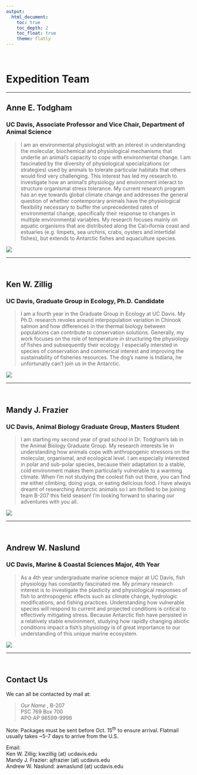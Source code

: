 ```yaml
---
output: 
  html_document:
    toc: true
    toc_depth: 2
    toc_float: true
    theme: flatly
---
```

<br>

# Expedition Team

***

## **Anne E. Todgham**
### UC Davis, Associate Professor and Vice Chair, Department of Animal Science

>I am an environmental physiologist with an interest in understanding the molecular, biochemical and physiological mechanisms that underlie an animal's capacity to cope with environmental change.  I am fascinated by the diversity of physiological specializations (or strategies) used by animals to tolerate particular habitats that others would find very challenging.  This interest has led my research to investigate how an animal's physiology and environment interact to structure organismal stress tolerance.  My current research program has an eye towards global climate change and addresses the general question of whether contemporary animals have the physiological flexibility necessary to buffer the unprecedented rates of environmental change, specifically their response to changes in multiple environmental variables. My research focuses mainly on aquatic organisms that are distributed along the Cal>ifornia coast and estuaries (e.g. limpets, sea urchins, crabs, oysters and intertidal fishes), but extends to Antarctic fishes and aquaculture species.

  
![](pictures/annepic.jpg)

***
<br>

## **Ken W. Zillig**
### UC Davis, Graduate Group in Ecology, Ph.D. Candidate

> I am a fourth year in the Graduate Group in Ecology at UC Davis. My Ph.D. research revoles around interpopulation variation in Chinook salmon and how differences in the thermal biology between populations can contribute to conservation solutions. Generally, my work focuses on the role of temperature in structuring the physiology of fishes and subsequently their ecology. I especially intersted in species of conservation and commerical interest and improving the sustainability of fisheries resources.
>The dog's name is Indiana, he unfortunatly can't join us in the Antarctic.


![](pictures/kenpic.jpg)

***
<br>

## **Mandy J. Frazier**
### UC Davis, Animal Biology Graduate Group, Masters Student

> I am starting my second year of grad school in Dr. Todgham’s lab in the Animal Biology Graduate Group. My research interests lie in understanding how animals cope with anthropogenic stressors on the molecular, organismal, and ecological level. I am especially interested in polar and sub-polar species, because their adaptation to a stable, cold environment makes them particularly vulnerable to a warming climate. When I’m not studying the coolest fish out there, you can find me either climbing, doing yoga, or eating delicious food. I have always dreamt of researching Antarctic animals so I am thrilled to be joining team B-207 this field season! I’m looking forward to sharing our adventures with you all. 



![](pictures/mandypic.jpg)

***
<br>

## **Andrew W. Naslund**
### UC Davis, Marine & Coastal Sciences Major, 4th Year

> As a 4th year undergraduate marine science major at UC Davis, fish physiology has constantly fascinated me. My primary research interest is to investigate the plasticity and physiological responses of fish to anthropogenic effects such as climate change, hydrologic modifications, and fishing practices. Understanding how vulnerable species will respond to current and projected conditions is critical to effectively mitigating stress. Because Antarctic fish have persisted in a relatively stable environment, studying how rapidly changing abiotic conditions impact a fish's physiology is of great importance to our understanding of this unique marine ecosystem.

![](pictures/andrewpic2.jpg)

***
<br>

## **Contact Us**

We can all be contacted by mail at:  

>*Our Name* , B-207  
PSC 769 Box 700  
APO AP 96599-9998  
  
Note: Packages must be sent before Oct. 15^th^ to ensure arrival. Flatmail usually takes ~5-7 days to arrive from the U.S.  
  
Email:  
Ken W. Zillig: kwzillig (at) ucdavis.edu  
Mandy J. Frazier: ajfrazier (at) ucdavis.edu  
Andrew W. Naslund: awnaslund (at) ucdavis.edu  